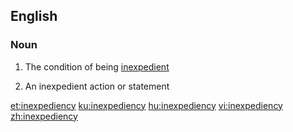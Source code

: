 ==English==

===Noun===
{{en-noun|~|inexpediencies}}

# {{lb|en|uncountable}} The condition of being [[inexpedient]]
# {{lb|en|countable}} An inexpedient action or statement

[[et:inexpediency]]
[[ku:inexpediency]]
[[hu:inexpediency]]
[[vi:inexpediency]]
[[zh:inexpediency]]